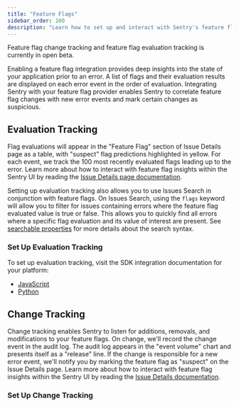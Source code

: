 ```yaml
---
title: "Feature Flags"
sidebar_order: 100
description: "Learn how to set up and interact with Sentry's feature flag evaluation tracking and feature flag change tracking."
---
```


<Alert title="Currently in Beta">

Feature flag change tracking and feature flag evaluation tracking is currently in open beta.

</Alert>

Enabling a feature flag integration provides deep insights into the state of your application prior to an error. A list of flags and their evaluation results are displayed on each error event in the order of evaluation. Integrating Sentry with your feature flag provider enables Sentry to correlate feature flag changes with new error events and mark certain changes as suspicious.

## Evaluation Tracking

Flag evaluations will appear in the "Feature Flag" section of Issue Details page as a table, with "suspect" flag predictions highlighted in yellow. For each event, we track the 100 most recently evaluated flags leading up to the error. Learn more about how to interact with feature flag insights within the Sentry UI by reading the [Issue Details page documentation](/product/issues/issue-details/#feature-flags).

Setting up evaluation tracking also allows you to use Issues Search in conjunction with feature flags. On Issues Search, using the `flags` keyword will allow you to filter for issues containing errors where the feature flag evaluated value is true or false. This allows you to quickly find all errors where a specific flag evaluation and its value of interest are present. See [searchable properties](/concepts/search/searchable-properties/issues/#flags) for more details about the search syntax.

### Set Up Evaluation Tracking

To set up evaluation tracking, visit the SDK integration documentation for your platform:
* [JavaScript](/platforms/javascript/feature-flags/)
* [Python](/platforms/python/feature-flags/)

## Change Tracking

Change tracking enables Sentry to listen for additions, removals, and modifications to your feature flags. On change, we'll record the change event in the audit log. The audit log appears in the "event volume" chart and presents itself as a "release" line. If the change is responsible for a new error event, we'll notify you by marking the feature flag as "suspect" on the Issue Details page. Learn more about how to interact with feature flag insights within the Sentry UI by reading the [Issue Details documentation](/product/issues/issue-details/#feature-flags).

### Set Up Change Tracking

<PlatformContent includePath="feature-flags/change-tracking-list" platform="_default"/>
